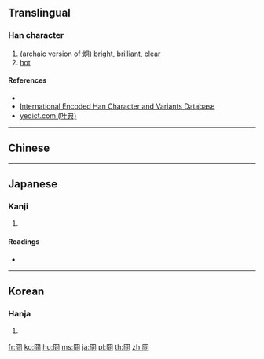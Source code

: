 {{also|囧}}
==Translingual==

===Han character===
{{Han char|rn=13|rad=冂|as=05|sn=7|four=77220|canj=BCR|ids=⿵冂⿱儿口 <small>(TJK)</small>,⿵冂㕣 <small>(G)</small>}}

# (archaic version of [[炯]]) [[bright]], [[brilliant]], [[clear]]
# [[hot]]

====References====
* {{Han ref|kx=0129.120|dkj=01528|dj=0291.020|hdz=10100.120|uh=518F|ud=20879|bh=CA6A|bd=51818}}
* [http://chardb.iis.sinica.edu.tw/char/7557 International Encoded Han Character and Variants Database]
* [http://yedict.com/htm/51/518F.htm yedict.com (叶典)]

----

==Chinese==
{{zh-see|炯|a}}

----

==Japanese==

===Kanji===
{{ja-kanji|grade=|rs=冂05}}

# {{defn|lang=ja|sort=冂05}}

====Readings====
* {{ja-readings|on=[[けい]] (kei), [[きょう]] (kyō)|kun=[[あきらか]] (akiraka)}}

----

==Korean==

===Hanja===
{{ko-hanja|hangeul=경|rv=gyeong|mr=kyŏng}}

# {{defn|lang=ko|sort=冂05}}

[[fr:冏]]
[[ko:冏]]
[[hu:冏]]
[[ms:冏]]
[[ja:冏]]
[[pl:冏]]
[[th:冏]]
[[zh:冏]]